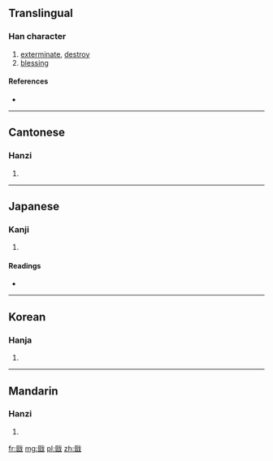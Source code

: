 {{also|戬}}
==Translingual==

===Han character===
{{Han char|rn=62|rad=戈|as=10|sn=14|four=1365<sub>0</sub>|canj=一日戈 (MAI)}}

# [[exterminate]], [[destroy]]
# [[blessing]]

====References====
* {{Han ref|kx=0413.300|dkj=11637|dj=0756.320|hdz=21410.040|uh=6229|ud=25129|bh=E1D6|bd=57814}}

----

==Cantonese==

===Hanzi===
{{yue-hanzi|jyut=|y=jin2|sim=戬}}

# {{defn|Cantonese|sort=戈10}}

----

==Japanese==

===Kanji===
{{ja-kanji|grade=|rs=戈10}}

# {{defn|Japanese|sort=戈10}}

====Readings====
* {{ja-readings|on=[[せん]] (sen)|kun=[[ほろぼす]] (horobosu)}}

----

==Korean==

===Hanja===
{{ko-hanja|hangeul=전|eumhun=|rv=jeon|mr=chŏn|y=cen}}

# {{defn|Korean|sort=戈10}}

----

==Mandarin==

===Hanzi===
{{cmn-hanzi|sim=戬|pin=[[jiǎn]] ([[jian3]])|wg=chien<sup>3</sup>}}

# {{defn|Mandarin|sort=戈10}}

[[fr:戩]]
[[mg:戩]]
[[pl:戩]]
[[zh:戩]]